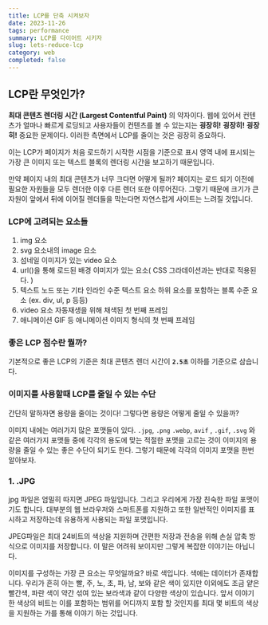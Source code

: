 ```yaml
---
title: LCP를 단축 시켜보자
date: 2023-11-26
tags: performance
summary: LCP를 다이어트 시키자
slug: lets-reduce-lcp
category: web
completed: false
---
```


## LCP란 무엇인가?

**최대 콘텐츠 렌더링 시간 (Largest Contentful Paint)** 의 약자이다. 웹에 있어서 컨텐츠가 얼마나 빠르게 로딩되고 사용자들이 컨텐츠를 볼 수 있는지는 **굉장히!** **굉장히!** **굉장히!** 중요한 문제이다. 이러한 측면에서 LCP를 줄이는 것은 굉장히 중요하다.

이는 LCP가 페이지가 처음 로드하기 시작한 시점을 기준으로 표시 영역 내에 표시되는 가장 큰 이미지 또는 텍스트 블록의 렌더링 시간을 보고하기 때문입니다.

만약 페이지 내의 최대 콘텐츠가 너무 크다면 어떻게 될까? 페이지는 로드 되기 이전에 필요한 자원들을 모두 렌더한 이후 다른 렌더 또한 이루어진다. 그렇기 때문에 크기가 큰 자원이 앞에서 뒤에 이어질 렌더들을 막는다면 자연스럽게 사이트는 느려질 것입니다.

### LCP에 고려되는 요소들

1. img 요소
2. svg 요소내의 image 요소
3. 섬네일 이미지가 있는 video 요소
4. url()을 통해 로드된 배경 이미지가 있는 요소( CSS 그라데이션과는 반대로 적용된다. )
5. 텍스트 노드 또는 기타 인라인 수준 텍스트 요소 하위 요소를 포함하는 블록 수준 요소 (ex. div, ul, p 등등)
6. video 요소 자동재생을 위해 채색된 첫 번째 프레임
7. 애니메이션 GIF 등 애니메이션 이미지 형식의 첫 번째 프레임

### 좋은 LCP 점수란 뭘까?

기본적으로 좋은 LCP의 기준은 최대 콘텐츠 렌더 시간이 **`2.5초`** 이하를 기준으로 삼습니다.

### 이미지를 사용할때 LCP를 줄일 수 있는 수단

간단히 말하자면 용량을 줄이는 것이다! 그렇다면 용량은 어떻게 줄일 수 있을까?

이미지 내에는 여러가지 많은 포맷들이 있다. `.jpg`, `.png` `.webp`, `avif` , `.gif`, `.svg` 와 같은 여러가지 포맷들 중에 각각의 용도에 맞는 적절한 포맷을 고르는 것이 이미지의 용량을 줄일 수 있는 좋은 수단이 되기도 한다. 그렇기 때문에 각각의 이미지 포맷을 한번 알아보자.

### 1. .JPG

jpg 파일은 엄밀히 따지면 JPEG 파일입니다. 그리고 우리에게 가장 친숙한 파일 포맷이기도 합니다. 대부분의 웹 브라우저와 스마트폰를 지원하고 또한 일반적인 이미지를 표시하고 저장하는데 유용하게 사용되는 파일 포맷입니다.

JPEG파일은 최대 24비트의 색상을 지원하며 간편한 저장과 전송을 위해 손실 압축 방식으로 이미지를 저장합니다. 이 말은 어려워 보이지만 그렇게 복잡한 이야기는 아닙니다.

이미지를 구성하는 가장 큰 요소는 무엇일까요? 바로 색입니다. 색에는 데이터가 존재합니다. 우리가 흔히 아는 빨, 주, 노, 초, 파, 남, 보와 같은 색이 있지만 이외에도 조금 얕은 빨간색, 파란 색이 약간 섞여 있는 보라색과 같이 다양한 색상이 있습니다. 앞서 이야기한 색상의 비트는 이를 포함하는 범위를 어디까지 포함 할 것인지를 최대 몇 비트의 색상을 지원하는 가를 통해 이야기 하는 것입니다.
